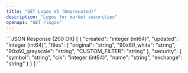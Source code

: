 ```yaml
---
title: "GET Logos V1 (Deprecated)"
description: "Logos for market securities"
openapi: "GET /logos"
---
```


<ResponseExample>
```JSON Response (200 OK)
[
  {
    "created": "integer (int64)",
    "updated": "integer (int64)",
    "files": {
      "original": "string",
      "90x60_white": "string",
      "90x60_grayscale": "string",
      "CUSTOM_FILTER": "string"
    },
    "security": {
      "symbol": "string",
      "cik": "integer (int64)",
      "name": "string",
      "exchange": "string"
    }
  }
]
```
</ResponseExample>